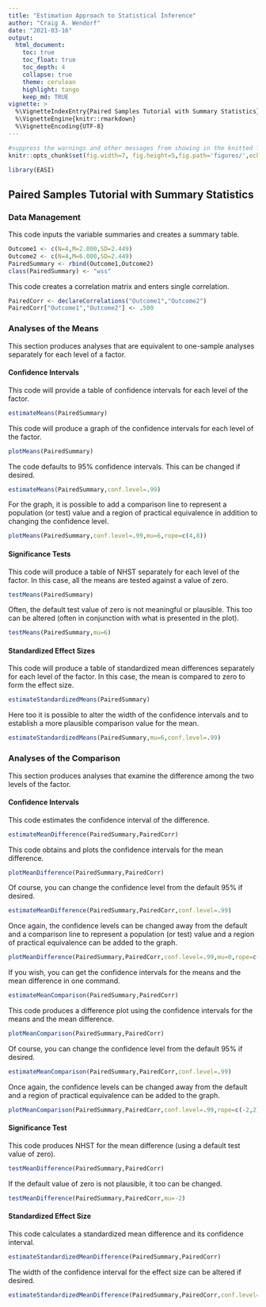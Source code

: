 ```yaml
---
title: "Estimation Approach to Statistical Inference"
author: "Craig A. Wendorf"
date: "2021-03-16"
output:
  html_document:
    toc: true
    toc_float: true
    toc_depth: 4
    collapse: true
    theme: cerulean
    highlight: tango
    keep_md: TRUE
vignette: >
  %\VignetteIndexEntry{Paired Samples Tutorial with Summary Statistics}
  %\VignetteEngine{knitr::rmarkdown}
  %\VignetteEncoding{UTF-8}
---
```


```r
#suppress the warnings and other messages from showing in the knitted file.
knitr::opts_chunk$set(fig.width=7, fig.height=5,fig.path='figures/',echo=TRUE,warning=FALSE,message=FALSE)
```

```r
library(EASI)
```

## Paired Samples Tutorial with Summary Statistics

### Data Management

This code inputs the variable summaries and creates a summary table.
```r
Outcome1 <- c(N=4,M=2.000,SD=2.449)
Outcome2 <- c(N=4,M=6.000,SD=2.449)
PairedSummary <- rbind(Outcome1,Outcome2)
class(PairedSummary) <- "wss"
```

This code creates a correlation matrix and enters single correlation.
```r
PairedCorr <- declareCorrelations("Outcome1","Outcome2")
PairedCorr["Outcome1","Outcome2"] <- .500
```
 
### Analyses of the Means

This section produces analyses that are equivalent to one-sample analyses separately for each level of a factor.

#### Confidence Intervals

This code will provide a table of confidence intervals for each level of the factor.
```r
estimateMeans(PairedSummary)
```

This code will produce a graph of the confidence intervals for each level of the factor.
```r
plotMeans(PairedSummary)
```

The code defaults to 95% confidence intervals. This can be changed if desired.
```r
estimateMeans(PairedSummary,conf.level=.99)
```

For the graph, it is possible to add a comparison line to represent a population (or test) value and a region of practical equivalence in addition to changing the confidence level.
```r
plotMeans(PairedSummary,conf.level=.99,mu=6,rope=c(4,8))
```

#### Significance Tests

This code will produce a table of NHST separately for each level of the factor. In this case, all the means are tested against a value of zero.
```r
testMeans(PairedSummary)
```

Often, the default test value of zero is not meaningful or plausible. This too can be altered (often in conjunction with what is presented in the plot).
```r
testMeans(PairedSummary,mu=6)
```

#### Standardized Effect Sizes

This code will produce a table of standardized mean differences separately for each level of the factor. In this case, the mean is compared to zero to form the effect size.
```r
estimateStandardizedMeans(PairedSummary)
```

Here too it is possible to alter the width of the confidence intervals and to establish a more plausible comparison value for the mean.
```r
estimateStandardizedMeans(PairedSummary,mu=6,conf.level=.99)
```

### Analyses of the Comparison

This section produces analyses that examine the difference among the two levels of the factor.

#### Confidence Intervals

This code estimates the confidence interval of the difference.
```r
estimateMeanDifference(PairedSummary,PairedCorr)
```

This code obtains and plots the confidence intervals for the mean difference.
```r
plotMeanDifference(PairedSummary,PairedCorr)
```

Of course, you can change the confidence level from the default 95% if desired.
```r
estimateMeanDifference(PairedSummary,PairedCorr,conf.level=.99)
```

Once again, the confidence levels can be changed away from the default and a comparison line to represent a population (or test) value and a region of practical equivalence can be added to the graph.
```r
plotMeanDifference(PairedSummary,PairedCorr,conf.level=.99,mu=0,rope=c(-2,2))
```

If you wish, you can get the confidence intervals for the means and the mean difference in one command.
```r
estimateMeanComparison(PairedSummary,PairedCorr)
```

This code produces a difference plot using the confidence intervals for the means and the mean difference.
```r
plotMeanComparison(PairedSummary,PairedCorr)
```

Of course, you can change the confidence level from the default 95% if desired.
```r
estimateMeanComparison(PairedSummary,PairedCorr,conf.level=.99)
```

Once again, the confidence levels can be changed away from the default and a region of practical equivalence can be added to the graph.
```r
plotMeanComparison(PairedSummary,PairedCorr,conf.level=.99,rope=c(-2,2))
```

#### Significance Test

This code produces NHST for the mean difference (using a default test value of zero).
```r
testMeanDifference(PairedSummary,PairedCorr)
```

If the default value of zero is not plausible, it too can be changed.
```r
testMeanDifference(PairedSummary,PairedCorr,mu=-2)
```

#### Standardized Effect Size

This code calculates a standardized mean difference and its confidence interval.
```r
estimateStandardizedMeanDifference(PairedSummary,PairedCorr)
```

The width of the confidence interval for the effect size can be altered if desired.
```r
estimateStandardizedMeanDifference(PairedSummary,PairedCorr,conf.level=.99)
```
